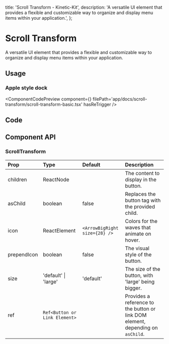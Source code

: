  title: 'Scroll Transform - Kinetic-Kit',
  description:
    'A versatile UI element that provides a flexible and customizable way to organize and display menu items within your application.',
};


# Scroll Transform

A versatile UI element that provides a flexible and customizable way to organize and display menu items within your application.

## Usage

### Apple style dock

<ComponentCodePreview
  component={<ScrollTransformBasic />}
  filePath='app/docs/scroll-transform/scroll-transform-basic.tsx'
  hasReTrigger
/>

## Code

<CodeBlock filePath='components/core/scroll-transform.tsx' />

## Component API

### ScrollTransform

| Prop        | Type                          | Default                       | Description                                                                     |
| :---------- | :---------------------------- | :---------------------------- | :------------------------------------------------------------------------------ |
| children    | ReactNode                     |                               | The content to display in the button.                                           |
| asChild     | boolean                       | false                         | Replaces the button tag with the provided child.                                |
| icon        | ReactElement                  | `<ArrowBigRight size={28} />` | Colors for the waves that animate on hover.                                     |
| prependIcon | boolean                       | false                         | The visual style of the button.                                                 |
| size        | 'default' \| 'large'          | 'default'                     | The size of the button, with 'large' being bigger.                              |
| ref         | `Ref<Button or Link Element>` |                               | Provides a reference to the button or link DOM element, depending on `asChild`. |
